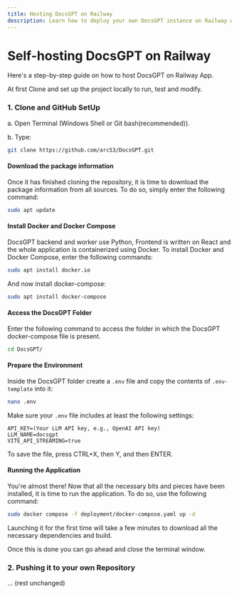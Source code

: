 ```yaml
---
title: Hosting DocsGPT on Railway
description: Learn how to deploy your own DocsGPT instance on Railway with this step-by-step tutorial
---
```


# Self-hosting DocsGPT on Railway

Here's a step-by-step guide on how to host DocsGPT on Railway App.

At first Clone and set up the project locally to run, test and modify.

### 1. Clone and GitHub SetUp

a. Open Terminal (Windows Shell or Git bash(recommended)).

b. Type:

```bash
git clone https://github.com/arc53/DocsGPT.git
```

#### Download the package information

Once it has finished cloning the repository, it is time to download the package information from all sources. To do so, simply enter the following command:

```bash
sudo apt update
```

#### Install Docker and Docker Compose

DocsGPT backend and worker use Python, Frontend is written on React and the whole application is containerized using Docker. To install Docker and Docker Compose, enter the following commands:

```bash
sudo apt install docker.io
```

And now install docker-compose:

```bash
sudo apt install docker-compose
```

#### Access the DocsGPT Folder

Enter the following command to access the folder in which the DocsGPT docker-compose file is present.

```bash
cd DocsGPT/
```

#### Prepare the Environment

Inside the DocsGPT folder create a `.env` file and copy the contents of `.env-template` into it:

```bash
nano .env
```

Make sure your `.env` file includes at least the following settings:

```
API_KEY=(Your LLM API key, e.g., OpenAI API key)
LLM_NAME=docsgpt
VITE_API_STREAMING=true
```

To save the file, press CTRL+X, then Y, and then ENTER.

#### Running the Application

You're almost there! Now that all the necessary bits and pieces have been installed, it is time to run the application. To do so, use the following command:

```bash
sudo docker compose -f deployment/docker-compose.yaml up -d
```

Launching it for the first time will take a few minutes to download all the necessary dependencies and build.

Once this is done you can go ahead and close the terminal window.

### 2. Pushing it to your own Repository

... (rest unchanged)